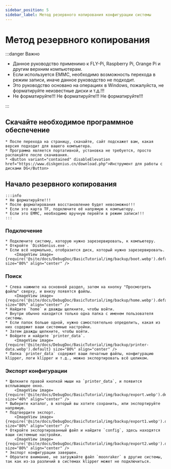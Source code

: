 ```yaml
---
sidebar_position: 5
sidebar_label: Метод резервного копирования конфигурации системы
---
```






# Метод резервного копирования

:::danger Важно

* Данное руководство применимо к FLY-Pi, Raspberry Pi, Orange Pi и другим верхним компьютерам.
* Если используется EMMC, необходимо возможность перехода в режим записи, иначе данное руководство не подходит.
* Это руководство основано на операциях в Windows, пожалуйста, не форматируйте неизвестные диски и т.д.!!!
* Не форматируйте!!!    Не форматируйте!!!  Не форматируйте!!!

:::

## Скачайте необходимое программное обеспечение

    * После перехода на страницу, скачайте, сайт подскажет вам, какая версия подходит для вашего компьютера.
    * Программа является портативной, установка не требуется, просто распакуйте после скачивания.
    * <Button variant="contained" disableElevation href="https://www.diskgenius.cn/download.php">Инструмент для работы с дисками DG</Button>

## Начало резервного копирования

    :::info
    * Не форматируйте!!!
    * После форматирования восстановление будет невозможно!!!
    * Если это карта TF, подключите её напрямую к компьютеру.
    * Если это EMMC, необходимо вручную перейти в режим записи!!!
    :::

### Подключение
    * Подключите систему, которую нужно зарезервировать, к компьютеру.
    * Откройте `DiskGenius.exe`.
    * Если всё нормально, отобразится диск, который нужно зарезервировать.
        <ImageView image={require('@site/docs/DebugDoc/BasicTutorial/img/backup/boot.webp').default} size="80%" align="center" />
    
### Поиск
    * Слева нажмите на основной раздел, затем на кнопку "Просмотреть файлы" сверху, и внизу появятся файлы.
        <ImageView image={require('@site/docs/DebugDoc/BasicTutorial/img/backup/home.webp').default} size="80%" align="center" />
    * Найдите `home` и дважды щелкните, чтобы войти.
    * Внутри обычно находится только одна папка с именем пользователя системы.
    * Если папок больше одной, нужно самостоятельно определить, какая из них содержит ваши системные настройки.
    * Затем дважды щелкните, чтобы войти.
    * Войдите и найдите `printer_data`.
        <ImageView image={require('@site/docs/DebugDoc/BasicTutorial/img/backup/printer-data.webp').default} size="80%" align="center" />
    * Папка `printer_data` содержит ваши печатные файлы, конфигурацию klipper, логи klipper и т.д., можно экспортировать всё целиком.

### Экспорт конфигурации
    * Щелкните правой кнопкой мыши на `printer_data`, и появится всплывающее окно.
        <ImageView image={require('@site/docs/DebugDoc/BasicTutorial/img/backup/export.webp').default} size="40%" align="center" />
    * Выберите каталог, в который вы хотите сохранить, или экспортируйте напрямую.
    * Подтвердите экспорт.
        <ImageView image={require('@site/docs/DebugDoc/BasicTutorial/img/backup/export1.webp').default} size="80%" align="center" />
    * Откройте экспортированный файл и найдите `config`, здесь находятся ваши системные настройки.
        <ImageView image={require('@site/docs/DebugDoc/BasicTutorial/img/backup/export2.webp').default} size="80%" align="center" />
    * Экспорт конфигурации завершен.
    * Обратите внимание, не загружайте файл `moonraker` в другие системы, так как из-за различий в системах klipper может не подключиться.